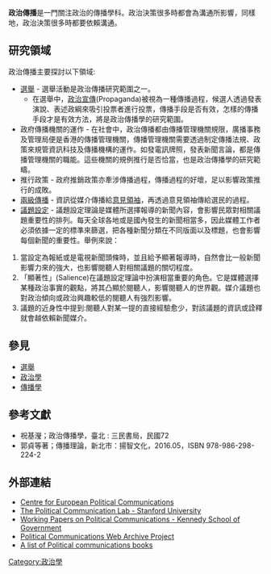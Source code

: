 '''政治傳播'''是一門關注政治的傳播學科。政治決策很多時都會為溝通所影響，同樣地，政治決策很多時都要依賴溝通。
==研究領域==

政治傳播主要探討以下領域:

* [[選舉|選舉]] - 選舉活動是政治傳播研究範圍之一。
**在選舉中，[[政治宣傳|政治宣傳]](Propaganda)被視為一種傳播過程，候選人透過發表演說、表述政綱來吸引投票者進行投票，傳播手段是否有效，怎樣的傳播手段才是有效方法，將是政治傳播學的研究範圍。
* 政府傳播機關的運作 - 在社會中，政治傳播都由傳播管理機關規限，廣播事務及管理局便是香港的傳播管理機關，傳播管理機關需要透過制定傳播法規、政策來規管資訊科技及傳播機構的運作。如發電訊牌照，發表新聞言論，都是傳播管理機關的職能。這些機關的規例推行是否恰當，也是政治傳播學的研究範疇。
* 推行政策 - 政府推銷政策亦牽涉傳播過程，傳播過程的好壞，足以影響政策推行的成敗。
* [[兩級傳播|兩級傳播]] - 資訊從媒介傳播給[[意見領袖|意見領袖]]，再透過意見領袖傳給選民的過程。
* [[議題設定|議題設定]] - 議題設定理論是媒體所選擇報導的新聞內容，會影響民眾對相關議題重要性的排列。每天全球各地或是國內發生的新聞相當多，因此媒體工作者必須依據一定的標準來篩選，把各種新聞分類在不同版面以及標題，也會影響每個新聞的重要性。舉例來說：
#當設定為報紙或是電視新聞頭條時，並且給予顯著報導時，自然會比一般新聞影響力來的強大，也影響閱聽人對相關議題的關切程度。
#「顯著性」(Salience)在議題設定理論中扮演相當重要的角色。它是媒體選擇某種政治事實的觀點，將其凸顯於閱聽人，影響閱聽人的世界觀。媒介議題也對政治傾向或政治興趣較低的閱聽人有強烈影響。
#議題的近身性中提到:閱聽人對某一提的直接經驗愈少，對該議題的資訊或詮釋就會越依賴新聞媒介。

==參見==

* [[選舉|選舉]]
* [[政治學|政治學]]
* [[傳播學|傳播學]]

==參考文獻==
* 祝基瀅；政治傳播學，臺北 : 三民書局，民國72
* 郭貞等著；傳播理論，新北市：揚智文化，2016.05，ISBN 978-986-298-224-2

==外部連結==

* [https://web.archive.org/web/20060618171655/http://ics.leeds.ac.uk/eurpolcom/ Centre for European Political Communications]
* [http://pcl.stanford.edu/ The Political Communication Lab - Stanford University] {{Wayback|url=http://pcl.stanford.edu/ |date=20061208143501 }}
* [https://web.archive.org/web/20060618145143/http://www.ksg.harvard.edu/prg/topics_politicalcommunications.htm Working Papers on Political Communications - Kennedy School of Government]
* [https://web.archive.org/web/20060627110904/http://www.crl.edu/content/PolitWeb.htm Political Communications Web Archive Project]
* [https://web.archive.org/web/20061106020436/http://www.greenwood.com/catalog/subject/Communications/Political%2bCommunications.aspx A list of Political communications books]

[[Category:政治學|Category:政治學]]